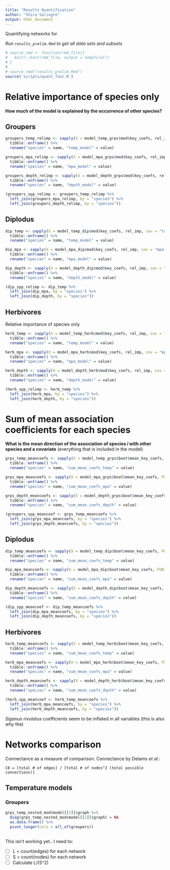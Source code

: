 ```yaml
---
title: "Results Quantification"
author: "Shira Salingre"
output: html_document
---
```


Quantifying networks for 

_Run `results_prelim.Rmd` to get all data sets and subsets_
```r
# source_rmd <- function(rmd_file){
#   knitr::knit(rmd_file, output = tempfile())
# }
# 
# source_rmd("results_prelim.Rmd")
source('scripts/quant_func.R')

```

# Relative importance of species only
**How much of the model is explained by the occurrence of other species?**

## Groupers

```r
groupers_temp_relimp <- sapply(X = model_temp_grps$mod$key_coefs, rel_imp, cov = "tmean_reg") %>% 
  tibble::enframe() %>% 
  rename("species" = name, "temp_model" = value)

groupers_mpa_relimp <- sapply(X = model_mpa_grps$mod$key_coefs, rel_imp, cov = "mpa") %>% 
  tibble::enframe() %>% 
  rename("species" = name, "mpa_model" = value)

groupers_depth_relimp <- sapply(X = model_depth_grps$mod$key_coefs, rel_imp, cov = "depth_reg") %>% 
  tibble::enframe() %>% 
  rename("species" = name, "depth_model" = value)

(groupers_spp_relimp <- groupers_temp_relimp %>%
  left_join(groupers_mpa_relimp, by = "species") %>% 
  left_join(groupers_depth_relimp, by = "species"))

```

## Diplodus

```r
dip_temp <- sapply(X = model_temp_dip$mod$key_coefs, rel_imp, cov = "tmean_reg") %>% 
  tibble::enframe() %>% 
  rename("species" = name, "temp_model" = value)

dip_mpa <- sapply(X = model_mpa_dip$mod$key_coefs, rel_imp, cov = "mpa") %>% 
  tibble::enframe() %>% 
  rename("species" = name, "mpa_model" = value)

dip_depth <- sapply(X = model_depth_dip$mod$key_coefs, rel_imp, cov = "depth_reg") %>% 
  tibble::enframe() %>% 
  rename("species" = name, "depth_model" = value)

(dip_spp_relimp <- dip_temp %>%
  left_join(dip_mpa, by = "species") %>% 
  left_join(dip_depth, by = "species"))

```

## Herbivores

Relative importance of species only


```r
herb_temp <- sapply(X = model_temp_herb$mod$key_coefs, rel_imp, cov = "tmean_reg") %>% 
  tibble::enframe() %>% 
  rename("species" = name, "temp_model" = value)

herb_mpa <- sapply(X = model_mpa_herb$mod$key_coefs, rel_imp, cov = "mpa") %>% 
  tibble::enframe() %>% 
  rename("species" = name, "mpa_model" = value)

herb_depth <- sapply(X = model_depth_herb$mod$key_coefs, rel_imp, cov = "depth_reg") %>% 
  tibble::enframe() %>% 
  rename("species" = name, "depth_model" = value)

(herb_spp_relimp <- herb_temp %>%
  left_join(herb_mpa, by = "species") %>% 
  left_join(herb_depth, by = "species"))

```

# Sum of mean association coefficients for each species
**What is the mean direction of the association of species _i_ with other species and a covariate** (everything that is included in the model)
```r
grps_temp_meancoefs <- sapply(X = model_temp_grps$boot$mean_key_coefs, FUN = mean_coef) %>%
  tibble::enframe() %>% 
  rename("species" = name, "sum_mean_coefs_temp" = value)

grps_mpa_meancoefs <- sapply(X = model_mpa_grps$boot$mean_key_coefs, FUN = mean_coef) %>%
  tibble::enframe() %>% 
  rename("species" = name, "sum_mean_coefs_mpa" = value)

grps_depth_meancoefs <- sapply(X = model_depth_grps$boot$mean_key_coefs, FUN = mean_coef) %>%
  tibble::enframe() %>% 
  rename("species" = name, "sum_mean_coefs_depth" = value)

(groupers_spp_meancoef <- grps_temp_meancoefs %>%
  left_join(grps_mpa_meancoefs, by = "species") %>% 
  left_join(grps_depth_meancoefs, by = "species"))

```

## Diplodus

```r
dip_temp_meancoefs <- sapply(X = model_temp_dip$boot$mean_key_coefs, FUN = mean_coef) %>%
  tibble::enframe() %>% 
  rename("species" = name, "sum_mean_coefs_temp" = value)

dip_mpa_meancoefs <- sapply(X = model_mpa_dip$boot$mean_key_coefs, FUN = mean_coef) %>%
  tibble::enframe() %>% 
  rename("species" = name, "sum_mean_coefs_mpa" = value)

dip_depth_meancoefs <- sapply(X = model_depth_dip$boot$mean_key_coefs, FUN = mean_coef) %>%
  tibble::enframe() %>% 
  rename("species" = name, "sum_mean_coefs_depth" = value)

(dip_spp_meancoef <- dip_temp_meancoefs %>%
  left_join(dip_mpa_meancoefs, by = "species") %>% 
  left_join(dip_depth_meancoefs, by = "species"))

```


## Herbivores

```r
herb_temp_meancoefs <- sapply(X = model_temp_herb$boot$mean_key_coefs, FUN = mean_coef) %>%
  tibble::enframe() %>% 
  rename("species" = name, "sum_mean_coefs_temp" = value)

herb_mpa_meancoefs <- sapply(X = model_mpa_herb$boot$mean_key_coefs, FUN = mean_coef) %>%
  tibble::enframe() %>% 
  rename("species" = name, "sum_mean_coefs_mpa" = value)

herb_depth_meancoefs <- sapply(X = model_depth_herb$boot$mean_key_coefs, FUN = mean_coef) %>%
  tibble::enframe() %>% 
  rename("species" = name, "sum_mean_coefs_depth" = value)

(herb_spp_meancoef <- herb_temp_meancoefs %>%
  left_join(herb_mpa_meancoefs, by = "species") %>% 
  left_join(herb_depth_meancoefs, by = "species"))

```

_Siganus rivulatus_ coefficients seem to be inflated in all variables (this is also why the)

# Networks comparison

Connectance as a measure of comparison.
Connectance by Delams _et al._:

    C0 = [total # of edges] / [total # of nodes^2 (total possible connections)]

## Temperature models

### Groupers

```r
grps_temp_nested_mod$model[[2]]$graph %>%
  diag(grps_temp_nested_mod$model[[2]]$graph) = NA 
  as.data.frame() %>% 
  pivot_longer(cols = all_of(groupers))
  

```

This isn't working yet.. I need to:

- [ ] L = count(edges) for each network
- [ ] S = count(nodes) for each network
- [ ] Calculate L/(S^2)
